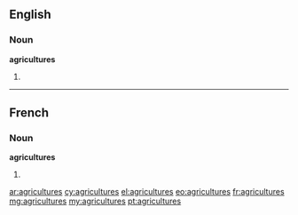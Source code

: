 ==English==

===Noun===
'''agricultures'''

# {{plural of|agriculture}}

----

==French==

===Noun===
'''agricultures''' {{f}}

# {{plural of|agriculture|lang=fr}}

[[ar:agricultures]]
[[cy:agricultures]]
[[el:agricultures]]
[[eo:agricultures]]
[[fr:agricultures]]
[[mg:agricultures]]
[[my:agricultures]]
[[pt:agricultures]]